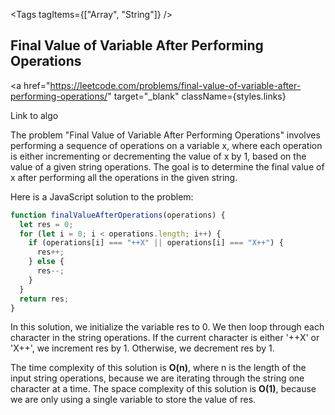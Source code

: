 
<Tags tagItems={["Array", "String"]} />
## Final Value of Variable After Performing Operations

<a
  href="https://leetcode.com/problems/final-value-of-variable-after-performing-operations/"
  target="_blank"
  className={styles.links}
>
  Link to algo
</a>

The problem "Final Value of Variable After Performing Operations" involves performing a sequence of operations on a variable x, where each operation is either incrementing or decrementing the value of x by 1, based on the value of a given string operations. The goal is to determine the final value of x after performing all the operations in the given string.

Here is a JavaScript solution to the problem:

```js
function finalValueAfterOperations(operations) {
  let res = 0;
  for (let i = 0; i < operations.length; i++) {
    if (operations[i] === "++X" || operations[i] === "X++") {
      res++;
    } else {
      res--;
    }
  }
  return res;
}
```

In this solution, we initialize the variable res to 0. We then loop through each character in the string operations. If the current character is either '++X' or 'X++', we increment res by 1. Otherwise, we decrement res by 1.

The time complexity of this solution is **O(n)**, where n is the length of the input string operations, because we are iterating through the string one character at a time. The space complexity of this solution is **O(1)**, because we are only using a single variable to store the value of res.

